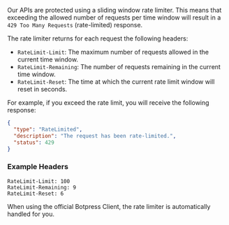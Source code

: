 Our APIs are protected using a sliding window rate limiter. This means that exceeding the allowed number of requests per time window will result in a `429 Too Many Requests` (rate-limited) response.

The rate limiter returns for each request the following headers:

- `RateLimit-Limit`: The maximum number of requests allowed in the current time window.
- `RateLimit-Remaining`: The number of requests remaining in the current time window.
- `RateLimit-Reset`: The time at which the current rate limit window will reset in seconds.

For example, if you exceed the rate limit, you will receive the following response:

```json
{
  "type": "RateLimited",
  "description": "The request has been rate-limited.",
  "status": 429
}
```

### Example Headers

```http
RateLimit-Limit: 100
RateLimit-Remaining: 9
RateLimit-Reset: 6
```

When using the official Botpress Client, the rate limiter is automatically handled for you.
